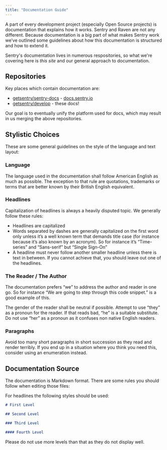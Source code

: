 ```yaml
---
title: "Documentation Guide"
---
```


A part of every development project (especially Open Source projects) is documentation that explains how it works. Sentry and Raven are not any different. Because documentation is a big part of what makes Sentry work we’ve outlined some guidelines about how this documentation is structured and how to extend it.

Sentry's documentation lives in numerous respositories, so what we're covering here is _this site_ and our general approach to documentation.

## Repositories

Key places which contain documentation are:

- [getsentry/sentry-docs](https://github.com/getsentry/sentry-docs) - [docs.sentry.io](https://docs.sentry.io/)
- [getsentry/develop](https://github.com/getsentry/develop) - these docs!

Our goal is to eventually unify the platform used for docs, which may result in us merging the above repositories.

## Stylistic Choices

These are some general guidelines on the style of the language and text layout:

### Language

The language used in the documentation shall follow American English as much as possible. The exception to that rule are quotations, trademarks or terms that are better known by their British English equivalent.

### Headlines

Capitalization of headlines is always a heavily disputed topic. We generally follow these rules:

- Headlines are capitalized
- Words separated by dashes are generally capitalized on the first word only unless it’s a well known term that demands title case (for instance because it’s also known by an acronym). So for instance it’s “Time-series” and “Sans-serif” but “Single Sign-On”
- A headline must never follow another smaller headline unless there is text in between. If you cannot achieve that, you should leave out one of the headlines.

### The Reader / The Author

The documentation prefers “we” to address the author and reader in one go. So for instance “We are going to step through this code snippet.” is a good example of this.

The gender of the reader shall be neutral if possible. Attempt to use “they” as a pronoun for the reader. If that reads bad, “he” is a suitable substitute. Do not use “her” as a pronoun as it confuses non native English readers.

### Paragraphs

Avoid too many short paragraphs in short succession as they read and render terribly. If you end up in a situation where you think you need this, consider using an enumeration instead.

## Documentation Source

The documentation is Markdown format. There are some rules you should follow when editing those files:

For headlines the following styles should be used:

```markdown
# First Level

## Second Level

### Third Level

#### Fourth Level
```

Please do not use more levels than that as they do not display well.
